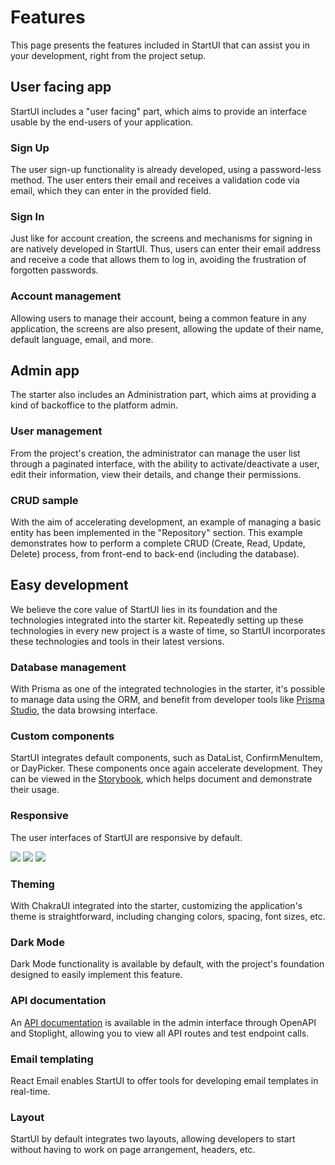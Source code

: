 
# Features

This page presents the features included in StartUI that can assist you in your development,
right from the project setup.

## User facing app

StartUI includes a "user facing" part, which aims to provide an interface usable by the end-users
of your application.

### Sign Up

The user sign-up functionality is already developed, using a password-less method.
The user enters their email and receives a validation code via email, which they can enter
in the provided field.


<ImageTabs
  desktop={accountCreationDesktopImage}
  mobile={accountCreationMobileImage}
/>

### Sign In

Just like for account creation, the screens and mechanisms for signing in are natively developed in StartUI.
Thus, users can enter their email address and receive a code that allows them to log in, avoiding
the frustration of forgotten passwords.

### Account management

Allowing users to manage their account, being a common feature in any application, the screens
are also present, allowing the update of their name, default language, email, and more.


<ImageTabs
  desktop={accountManagementDesktopImage}
  mobile={accountManagementMobileImage}
/>

## Admin app

The starter also includes an Administration part, which aims at providing a kind of backoffice to the platform admin.

### User management

From the project's creation, the administrator can manage the user list through a paginated interface, with the
ability to activate/deactivate a user, edit their information, view their details, and change their permissions.


<ImageTabs
  desktop={userManagementDesktopImage}
  mobile={userManagementMobileImage}
/>

### CRUD sample

With the aim of accelerating development, an example of managing a basic entity has been implemented
in the "Repository" section. This example demonstrates how to perform a complete CRUD (Create, Read, Update, Delete)
process, from front-end to back-end (including the database).

## Easy development

We believe the core value of StartUI lies in its foundation and the technologies integrated into the starter kit.
Repeatedly setting up these technologies in every new project is a waste of time, so StartUI incorporates these
technologies and tools in their latest versions.

### Database management

With Prisma as one of the integrated technologies in the starter, it's possible to manage data using the ORM, and
benefit from developer tools like [Prisma Studio](https://www.prisma.io/studio), the data browsing interface.

### Custom components

StartUI integrates default components, such as DataList, ConfirmMenuItem, or DayPicker. These components
once again accelerate development. They can be viewed in the [Storybook](https://demo.start-ui.com/storybook/),
which helps document and demonstrate their usage.

### Responsive

The user interfaces of StartUI are responsive by default.


<ResponsiveStack gap={2}>
  <Image
    src={accountLogoutMobile}
    style={{
      maxHeight: 500,
      objectFit: "contain",
      objectPosition: "0 0",
    }}
    placeholder="blur"
  />
  <Image
    src={repositoriesMobile}
    style={{
      maxHeight: 500,
      objectFit: "contain",
      objectPosition: "0 0",
    }}
    placeholder="blur"
  />
  <Image
    src={accountCreationMobileImage}
    style={{
      maxHeight: 500,
      objectFit: "contain",
      objectPosition: "0 0",
    }}
    placeholder="blur"
  />
</ResponsiveStack>

### Theming

With ChakraUI integrated into the starter, customizing the application's theme is straightforward,
including changing colors, spacing, font sizes, etc.

### Dark Mode

Dark Mode functionality is available by default, with the project's foundation designed to easily
implement this feature.


<ImageTabs
  desktop={userManagementDesktopDarkmode}
  mobile={userManagementMobileDarkmode}
/>

### API documentation

An [API documentation](https://demo.start-ui.com/admin/docs/api) is available in the admin interface
through OpenAPI and Stoplight, allowing you to view all API routes and test endpoint calls.

### Email templating

React Email enables StartUI to offer tools for developing email templates in real-time.

### Layout

StartUI by default integrates two layouts, allowing developers to start without having to work on
page arrangement, headers, etc.
